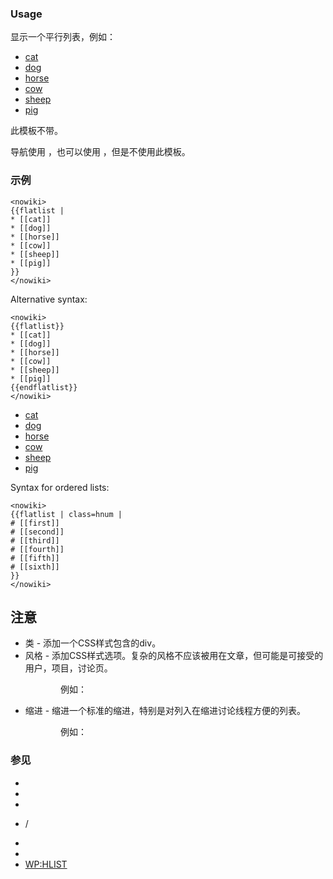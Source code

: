 {{Documentation subpage}}
<!-- PLEASE ADD CATEGORIES AND INTERWIKIS AT THE BOTTOM OF THIS PAGE -->
{{Translating|[[:en:Template:Flatlist/doc]]|time=2012-03-30}}
===Usage===
{{tl|Flatlist}} 显示一个平行列表，例如：
{{flatlist}}
* [[cat]]
* [[dog]]
* [[horse]]
* [[cow]]
* [[sheep]]
* [[pig]]
{{endflatlist}}
此模板不带{{tl|endflatlist}}。

导航使用 {{tl|navbox}}，也可以使用 {{para|listclass|hlist}}，但是不使用此模板。

===示例===
<pre><nowiki>
{{flatlist |
* [[cat]]
* [[dog]]
* [[horse]]
* [[cow]]
* [[sheep]]
* [[pig]]
}}
</nowiki></pre>

{{flatlist |
* [[cat]]
* [[dog]]
* [[horse]]
* [[cow]]
* [[sheep]]
* [[pig]]
}}

;Alternative syntax:
<pre><nowiki>
{{flatlist}}
* [[cat]]
* [[dog]]
* [[horse]]
* [[cow]]
* [[sheep]]
* [[pig]]
{{endflatlist}}
</nowiki></pre>

{{flatlist}}
* [[cat]]
* [[dog]]
* [[horse]]
* [[cow]]
* [[sheep]]
* [[pig]]
{{endflatlist}}

;Syntax for ordered lists:
<pre><nowiki>
{{flatlist | class=hnum |
# [[first]]
# [[second]]
# [[third]]
# [[fourth]]
# [[fifth]]
# [[sixth]]
}}
</nowiki></pre>

{{flatlist | class=hnum |
# [[first]]
# [[second]]
# [[third]]
# [[fourth]]
# [[fifth]]
# [[sixth]]
}}

== 注意 ==
*类 - 添加一个CSS样式包含的div。
*风格 - 添加CSS样式选项。复杂的风格不应该被用在文章，但可能是可接受的用户，项目，讨论页。
::例如：{{para|<var>style</var>|<var>border:solid 1px silver; background:lightyellow</var>}}
*缩进 - 缩进一个标准的缩进，特别是对列入在缩进讨论线程方便的列表。
::例如：{{para|<var>indent</var>|<var>2</var>}}

===参见===
* {{tl|endflatlist}}
* {{tl|plainlist}}
* {{tl|multi-column numbered list}}
* {{tl|nowrap begin}}/{{tl|nowrap end}}
* {{tl|pagelist}}
* {{tl|Setout}}
* [[WP:HLIST]]

{{HTML lists|state=collapsed}}
{{Organization infoboxes|state=collapsed}}
<includeonly>{{Sandbox other||<!-- 本行下加入模板的分類 -->
[[Category:列表格式模板]]
}}</includeonly>